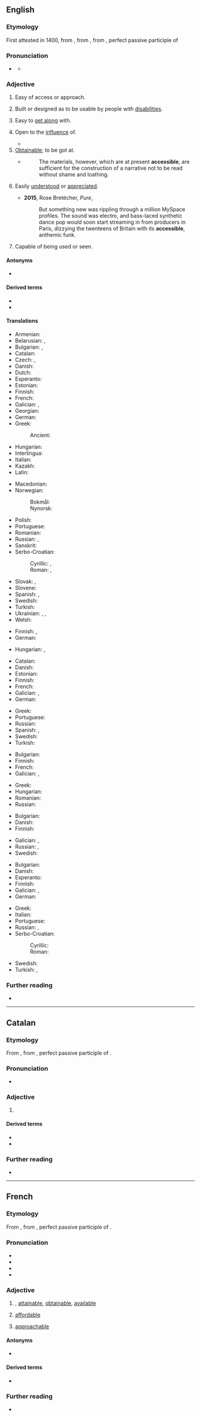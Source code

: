 ==English==

===Etymology===
First attested in 1400, from {{der|en|fr|-}}, from {{der|en|LL.|accessibilis|}}, from {{m|la|accessus|}}, perfect passive participle of {{m|la|accēdō||approach}}

===Pronunciation===
* {{a|US}} {{IPA|en|/əkˈsɛs.ə.bəl/}}
** {{audio|en|LL-Q1860 (eng)-Vealhurl-accessible.wav|Audio (UK)}}

===Adjective===
{{en-adj}}

# Easy of access or approach. {{defdate|from 1640s}}
#: {{syn|en|approachable}}
#: {{ux|en|an '''accessible''' town or mountain}}
# {{lb|en|specifically}} Built or designed as to be usable by people with [[disabilities]].
#: {{ux|en|an '''accessible''' website}}
#: {{ux|en|'''accessible''' public transport}}
# {{lb|en|of a person}} Easy to [[get along]] with.
#: {{syn|en|easy-going|friendly|welcoming}}
# {{lb|en|followed by '''to'''}} Open to the [[influence]] of.
#* {{quote-book|en|year=1890|title=The History of Herodotus|passage=Minds '''accessible''' to reason.|author={{w|Thomas Babington Macaulay}}}}
# [[obtainable|Obtainable]]; to be got at.
#* {{RQ:Macaulay History of England}}
#*: The materials, however, which are at present '''accessible''', are sufficient for the construction of a narrative not to be read without shame and loathing.
# {{lb|en|art|literature}} Easily [[understand|understood]] or [[appreciate]]d. {{defdate|from 1961}}
#* '''2015''', Rose Bretécher, ''Pure'', {{ISBN|9781783521128}}
#*: But something new was rippling through a million MySpace profiles. The sound was electro, and bass-laced synthetic dance pop would soon start streaming in from producers in Paris, dizzying the twenteens of Britain with its '''accessible''', anthemic funk.
# Capable of being used or seen.

====Antonyms====
* {{l|en|inaccessible}}

====Derived terms====
* {{l|en|accessibility}}
* {{l|en|accessibly}}

====Translations====
{{trans-top|easy of access or approach}}
* Armenian: {{t+|hy|հասանելի}}
* Belarusian: {{t+|be|дасту́пны}}, {{t|be|дасяга́льны}}
* Bulgarian: {{t+|bg|достъ́пен}}, {{t+|bg|достижи́м}}
* Catalan: {{t+|ca|accessible}}
* Czech: {{t+|cs|dostupný}}, {{t+|cs|přístupný}}
* Danish: {{t+|da|tilgængelig}}
* Dutch: {{t+|nl|toegankelijk}}
* Esperanto: {{t|eo|alirebla}}
* Estonian: {{t|et|ligipääsetav}}
* Finnish: {{t|fi|helppopääsyinen}}
* French: {{t+|fr|accessible}}
* Galician: {{t+|gl|accesible}}, {{t+|gl|accesíbel}}
* Georgian: {{t|ka|მისაწვდომი}}
* German: {{t+|de|zugänglich}}
* Greek: {{t+|el|προσιτός}}
*: Ancient: {{t|grc|βάσιμος}}
* Hungarian: {{t+|hu|megközelíthető}}
* Interlingua: {{t|ia|accessibile}}
* Italian: {{t+|it|accessibile}}
* Kazakh: {{t|kk|қолжетімді}}
* Latin: {{t|la|patens}}
{{trans-mid}}
* Macedonian: {{t|mk|достапен}}
* Norwegian:
*: Bokmål: {{t+|nb|tilgjengelig}}
*: Nynorsk: {{t|nn|tilgjengeleg}}
* Polish: {{t+|pl|dostępny}}
* Portuguese: {{t+|pt|acessível}}
* Romanian: {{t+|ro|accesibil}}
* Russian: {{t+|ru|досту́пный}}, {{t+|ru|достижи́мый}}
* Sanskrit: {{t+|sa|सुगम}}
* Serbo-Croatian:
*: Cyrillic: {{t|sh|до̀ступан}}, {{t|sh|при̏ступа̄чан}}
*: Roman: {{t+|sh|dòstupan}}, {{t+|sh|prȉstupāčan}}
* Slovak: {{t|sk|dostupný}}, {{t|sk|prístupný}}
* Slovene: {{t|sl|dostopen}}
* Spanish: {{t+|es|accesible}}, {{t+|es|asequible}}
* Swedish: {{t+|sv|tillgänglig}}
* Turkish: {{t+|tr|erişilebilir}}
* Ukrainian: {{t|uk|досту́пний}}, {{t|uk|дося́жний}}, {{t|uk|досяжни́й}}
* Welsh: {{t|cy|hygyrch}}
{{trans-bottom}}

{{trans-top|built or designed as to be usable by people with disabilities}}
* Finnish: {{t|fi|esteetön}} {{q|built environment}}, {{t|fi|saavutettava}} {{q|digital services}}
* German: {{t+|de|barrierefrei}}
{{trans-mid}}
* Hungarian: {{t+|hu|akadálymentes}}, {{t+|hu|akadálymentesített}}
{{trans-bottom}}

{{trans-top|of a person, approachable}}
* Catalan: {{t+|ca|accessible}}
* Danish: {{t+|da|tilgængelig}}
* Estonian: {{t|et|kättesaadav}}
* Finnish: {{t|fi|lähestyttävä}}
* French: {{t+|fr|accessible}}
* Galician: {{t+|gl|accesible}}, {{t+|gl|accesíbel}}
* German: {{t+|de|zugänglich}}
{{trans-mid}}
* Greek: {{t+|el|προσιτός}}
* Portuguese: {{t+|pt|acessível}}
* Russian: {{t+|ru|досту́пный}}
* Spanish: {{t+|es|accesible}}, {{t+|es|abordable}}
* Swedish: {{t+|sv|tillgänglig}}
* Turkish: {{t+|tr|erişilebilir}}
{{trans-bottom}}

{{trans-top|obtainable}}
* Bulgarian: {{t+|bg|постижи́м}}
* Finnish: {{t|fi|[[saatavilla]] [[oleva]]}}
* French: {{t+|fr|accessible}}
* Galician: {{t+|gl|accesible}}, {{t+|gl|accesíbel}}
{{trans-mid}}
* Greek: {{t+|el|προσιτός}}
* Hungarian: {{t+|hu|hozzáférhető}}
* Romanian: {{t+|ro|accesibil|m|n}}
* Russian: {{t+|ru|досту́пный}}
{{trans-bottom}}

{{trans-top|open to the influence of}}
* Bulgarian: {{t+|bg|пода́тлив}}
* Danish: {{t|da|modtagelig}}
* Finnish: {{t+|fi|avoin}}
{{trans-mid}}
* Galician: {{t+|gl|accesible}}, {{t+|gl|accesíbel}}
* Russian: {{t+|ru|поддаю́щийся}}, {{t+|ru|пода́тливый}}
* Swedish: {{t+|sv|mottaglig}}
{{trans-bottom}}

{{trans-top|easily understood}}
* Bulgarian: {{t+|bg|поня́тен}}
* Danish: {{t|da|letforståelig}}
* Esperanto: {{t|eo|facile komprenebla}}
* Finnish: {{t|fi|[[ymmärrettävä|ymmärrettävissä]] [[oleva]]}}
* Galician: {{t+|gl|accesible}}, {{t+|gl|accesíbel}}
* German: {{t+|de|zugänglich}}
{{trans-mid}}
* Greek: {{t+|el|προσιτός}}
* Italian: {{t+|it|accessibile}}
* Portuguese: {{t+|pt|acessível}}
* Russian: {{t+|ru|досту́пный}}, {{t+|ru|поня́тный}}
* Serbo-Croatian:
*: Cyrillic: {{t|sh|при̏ступа̄чан}}
*: Roman: {{t+|sh|prȉstupāčan}}
* Swedish: {{t+|sv|lättbegriplig}}
* Turkish: {{t|tr|kolayca anlaşılır}}, {{t|tr|kolay anlaşılan}}
{{trans-bottom}}

===Further reading===
* {{R:Lexico}}
{{C|en|Personality}}

----

==Catalan==

===Etymology===
From {{der|ca|LL.|accessibilis||accessible}}, from {{m|la|accessus|}}, perfect passive participle of {{m|la|accēdō||approach}}.

===Pronunciation===
* {{ca-IPA}}

===Adjective===
{{ca-adj|mf}}

# {{l|en|accessible}}
#: {{ant|ca|inaccessible}}

====Derived terms====
* {{l|ca|accessibilitat}}
* {{l|ca|inaccessible}}

===Further reading===
* {{R:IEC2}}

----

==French==

===Etymology===
From {{bor|fr|LL.|accessibilis|t=accessible}}, from {{m|la|accessus|}}, perfect passive participle of {{m|la|accēdō||approach}}.

===Pronunciation===
* {{fr-IPA}}
* {{audio|fr|Fr-accessible.ogg|Audio (France, Paris)}}
* {{homophones|fr|accessibles}}
* {{hyphenation|fr|ak|se|ssible}}

===Adjective===
{{fr-adj}}

# {{lb|fr|of a place, information, etc.}} {{l|en|accessible}}, [[attainable]], [[obtainable]], [[available]]
# {{lb|fr|of a price}} [[affordable]]
# {{lb|fr|of a person}} [[approachable]]

====Antonyms====
* {{l|fr|inaccessible}}

====Derived terms====
* {{l|fr|accessibilité}}

===Further reading===
* {{R:TLFi}}

{{C|fr|Personality}}